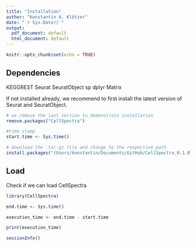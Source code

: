```yaml
---
title: "Installation"
author: "Konstantin A. Klötzer"
date: "`r Sys.Date()`"
output:
  pdf_document: default
  html_document: default
---
```


```r
knitr::opts_chunk$set(echo = TRUE)
```

## Dependencies
KEGGREST
Seurat 
SeuratObject
sp
dplyr
Matrix

If not installed already, we recommend to first install the latest version of Seurat 
and SeuratObject. 

```r

# we remove the last version to demonstrate installation
remove.packages("CellSpectra")

#time stamp
start.time <- Sys.time()

# download the .tar.gz file and change to the respective path
install.packages("/Users/konstantin/Documents/GitHub/CellSpectra_0.1.0.tar.gz", repos = NULL, type = "source")

```

## Load

Check if we can load CellSpectra

```r
library(CellSpectra)
```

```r
end.time <- Sys.time()

execution_time <- end.time - start.time

print(execution_time)

sessionInfo()
```
